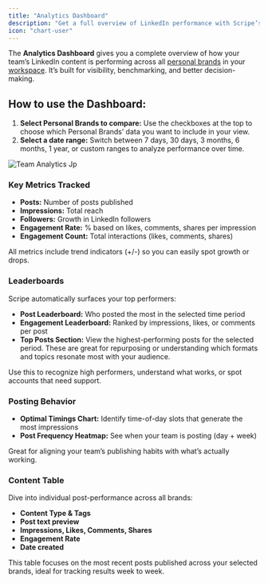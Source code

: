 ```yaml
---
title: "Analytics Dashboard"
description: "Get a full overview of LinkedIn performance with Scripe’s Analytics Dashboard."
icon: "chart-user"
---
```


The **Analytics Dashboard** gives you a complete overview of how your team’s LinkedIn content is performing across all [personal brands](/account/personalbrand) in your [workspace](/team-plan/workspace). It’s built for visibility, benchmarking, and better decision-making.

## How to use the Dashboard:

1. **Select Personal Brands to compare:** Use the checkboxes at the top to choose which Personal Brands’ data you want to include in your view.
2. **Select a date range:** Switch between 7 days, 30 days, 3 months, 6 months, 1 year, or custom ranges to analyze performance over time.

![Team Analytics Jp](/images/team-analytics.jpg)

### Key Metrics Tracked

- **Posts:** Number of posts published
- **Impressions:** Total reach
- **Followers:** Growth in LinkedIn followers
- **Engagement Rate:** % based on likes, comments, shares per impression
- **Engagement Count:** Total interactions (likes, comments, shares)

All metrics include trend indicators (\+/-) so you can easily spot growth or drops.

### Leaderboards

Scripe automatically surfaces your top performers:

- **Post Leaderboard:** Who posted the most in the selected time period
- **Engagement Leaderboard:** Ranked by impressions, likes, or comments per post
- **Top Posts Section:** View the highest-performing posts for the selected period. These are great for repurposing or understanding which formats and topics resonate most with your audience.

Use this to recognize high performers, understand what works, or spot accounts that need support.

### Posting Behavior

- **Optimal Timings Chart:** Identify time-of-day slots that generate the most impressions
- **Post Frequency Heatmap:** See when your team is posting (day \+ week)

Great for aligning your team’s publishing habits with what’s actually working.

### Content Table

Dive into individual post-performance across all brands:

- **Content Type & Tags**
- **Post text preview**
- **Impressions, Likes, Comments, Shares**
- **Engagement Rate**
- **Date created**

This table focuses on the most recent posts published across your selected brands, ideal for tracking results week to week.